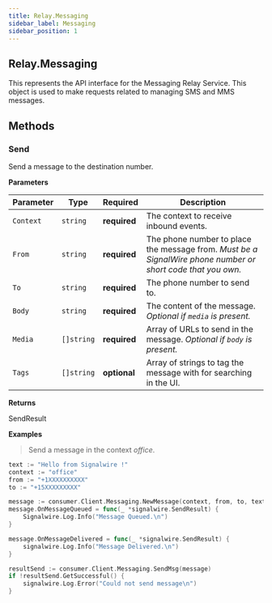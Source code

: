 ```yaml
---
title: Relay.Messaging
sidebar_label: Messaging
sidebar_position: 1
---
```


[relay-messaging-message]: /sdks/realtime-sdk/v2/language/golang/messaging/message
[relay-messaging-sendresult]: /sdks/realtime-sdk/v2/language/golang/messaging/send-result

## Relay.Messaging

This represents the API interface for the Messaging Relay Service. This object is used to make requests related to managing SMS and MMS messages.

## Methods


### Send

Send a message to the destination number.


**Parameters**

| Parameter | Type | Required | Description |
| --------- | ---- | -------- | ----------- |
| `Context` | `string` | **required** | The context to receive inbound events. |
| `From` | `string` | **required** | The phone number to place the message from. _Must be a SignalWire phone number or short code that you own._ |
| `To` | `string` | **required** | The phone number to send to. |
| `Body` | `string` | **required** | The content of the message. _Optional if `media` is present._ |
| `Media` | `[]string` | **required** | Array of URLs to send in the message. _Optional if `body` is present._ |
| `Tags` | `[]string` | **optional** | Array of strings to tag the message with for searching in the UI. |

**Returns**

SendResult

**Examples**

> Send a message in the context _office_.

```go
text := "Hello from Signalwire !"
context := "office"
from := "+1XXXXXXXXXX"
to := "+15XXXXXXXXX"

message := consumer.Client.Messaging.NewMessage(context, from, to, text)
message.OnMessageQueued = func(_ *signalwire.SendResult) {
	Signalwire.Log.Info("Message Queued.\n")
}

message.OnMessageDelivered = func(_ *signalwire.SendResult) {
	signalwire.Log.Info("Message Delivered.\n")
}

resultSend := consumer.Client.Messaging.SendMsg(message)
if !resultSend.GetSuccessful() {
	signalwire.Log.Error("Could not send message\n")
}
```